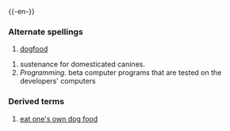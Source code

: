 {{-en-}}
=== Alternate spellings ===
#[[dogfood]]
{{noun}}
# sustenance for domesticated canines.
#''Programming.'' beta computer programs that are tested on the developers' computers

=== Derived terms ===
#[[eat one's own dog food]]